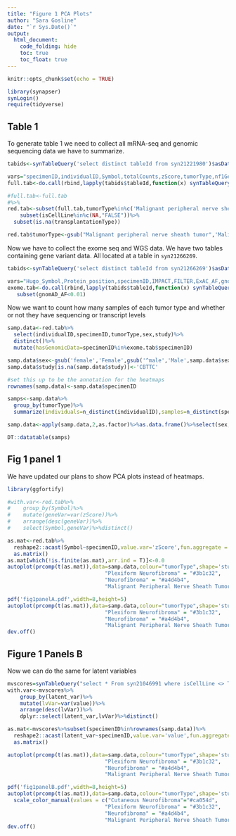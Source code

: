 ```yaml
---
title: "Figure 1 PCA Plots"
author: "Sara Gosline"
date: "`r Sys.Date()`"
output:
  html_document:
    code_folding: hide
    toc: true
    toc_float: true
---
```



```r
knitr::opts_chunk$set(echo = TRUE)

library(synapser)
synLogin()
require(tidyverse)


```

## Table 1
To generate table 1 we need to collect all mRNA-seq and genomic sequencing data we have to summarize.

```r
tabids<-synTableQuery('select distinct tableId from syn21221980')$asDataFrame()

vars="specimenID,individualID,Symbol,totalCounts,zScore,tumorType,nf1Genotype,sex,isCellLine,transplantationType,study"
full.tab<-do.call(rbind,lapply(tabids$tableId,function(x) synTableQuery(paste('select',vars,'from',x))$asDataFrame()))

#full.tab<-full.tab
#%>%
red.tab<-subset(full.tab,tumorType%in%c('Malignant peripheral nerve sheath tumor','Neurofibroma','Malignant Peripheral Nerve Sheath Tumor','Plexiform Neurofibroma','Cutaneous Neurofibroma'))%>%
    subset(isCellLine%in%c(NA,"FALSE"))%>%
  subset(is.na(transplantationType))

red.tab$tumorType<-gsub("Malignant peripheral nerve sheath tumor",'Malignant Peripheral Nerve Sheath Tumor',red.tab$tumorType)


```

Now we have to collect the exome seq and WGS data. We have two tables containing gene variant data. All located at a table in `syn21266269`.

```r
tabids<-synTableQuery('select distinct tableId from syn21266269')$asDataFrame()

vars="Hugo_Symbol,Protein_position,specimenID,IMPACT,FILTER,ExAC_AF,gnomAD_AF"
exome.tab<-do.call(rbind,lapply(tabids$tableId,function(x) synTableQuery(paste('select',vars,'from',x))$asDataFrame()))%>%
   subset(gnomAD_AF<0.01)

```

Now we want to count how many samples of each tumor type and whether or not they have sequencing or transcript levels

```r
samp.data<-red.tab%>%
  select(individualID,specimenID,tumorType,sex,study)%>%
  distinct()%>%
  mutate(hasGenomicData=specimenID%in%exome.tab$specimenID)

samp.data$sex<-gsub('female','Female',gsub('^male','Male',samp.data$sex))
samp.data$study[is.na(samp.data$study)]<-'CBTTC'

#set this up to be the annotation for the heatmaps
rownames(samp.data)<-samp.data$specimenID

samps<-samp.data%>%
  group_by(tumorType)%>%
  summarize(individuals=n_distinct(individualID),samples=n_distinct(specimenID),numGenomic=length(which(hasGenomicData)))

samp.data<-apply(samp.data,2,as.factor)%>%as.data.frame()%>%select(sex,study,hasGenomicData,tumorType)

DT::datatable(samps)

```

## Fig 1 panel 1
We have updated our plans to show PCA plots instead of heatmaps.

```r
library(ggfortify)

#with.var<-red.tab%>%
#    group_by(Symbol)%>%
#    mutate(geneVar=var(zScore))%>%
#    arrange(desc(geneVar))%>%
#    select(Symbol,geneVar)%>%distinct()

as.mat<-red.tab%>%
  reshape2::acast(Symbol~specimenID,value.var='zScore',fun.aggregate = function(x) mean(x,na.rm=T))%>%
  as.matrix()
as.mat[which(!is.finite(as.mat),arr.ind = T)]<-0.0
autoplot(prcomp(t(as.mat)),data=samp.data,colour="tumorType",shape='study')+ggtitle('RNAseq-derived clustering')+theme_bw()+scale_color_manual(values = c("Cutaneous Neurofibroma"="#ca054d", 
                               "Plexiform Neurofibroma" = "#3b1c32",
                               "Neurofibroma" = "#a4d4b4",
                               "Malignant Peripheral Nerve Sheath Tumor" = "#ffcf9c"))

pdf('fig1panelA.pdf',width=8,height=5)
autoplot(prcomp(t(as.mat)),data=samp.data,colour="tumorType",shape='study')+ggtitle('RNAseq-derived clustering')+theme_bw()+scale_color_manual(values = c("Cutaneous Neurofibroma"="#ca054d", 
                               "Plexiform Neurofibroma" = "#3b1c32",
                               "Neurofibroma" = "#a4d4b4",
                               "Malignant Peripheral Nerve Sheath Tumor" = "#ffcf9c"))
dev.off()

```


## Figure 1 Panels B
Now we can do the same for latent variables

```r

mvscores=synTableQuery("select * From syn21046991 where isCellLine <> TRUE")$asDataFrame()
with.var<-mvscores%>%
    group_by(latent_var)%>%
    mutate(lvVar=var(value))%>%
    arrange(desc(lvVar))%>%
    dplyr::select(latent_var,lvVar)%>%distinct()

as.mat<-mvscores%>%subset(specimenID%in%rownames(samp.data))%>%
  reshape2::acast(latent_var~specimenID,value.var='value',fun.aggregate = mean)%>%
  as.matrix()

autoplot(prcomp(t(as.mat)),data=samp.data,colour="tumorType",shape='study')+ggtitle('LV-derived clustering')+theme_bw()+scale_color_manual(values = c("Cutaneous Neurofibroma"="#ca054d", 
                               "Plexiform Neurofibroma" = "#3b1c32",
                               "Neurofibroma" = "#a4d4b4",
                               "Malignant Peripheral Nerve Sheath Tumor" = "#ffcf9c"))

pdf('fig1panelB.pdf',width=8,height=5)
autoplot(prcomp(t(as.mat)),data=samp.data,colour="tumorType",shape='study')+ggtitle('LV-derived clustering')+theme_bw()+
  scale_color_manual(values = c("Cutaneous Neurofibroma"="#ca054d", 
                               "Plexiform Neurofibroma" = "#3b1c32",
                               "Neurofibroma" = "#a4d4b4",
                               "Malignant Peripheral Nerve Sheath Tumor" = "#ffcf9c"))
dev.off()


```
